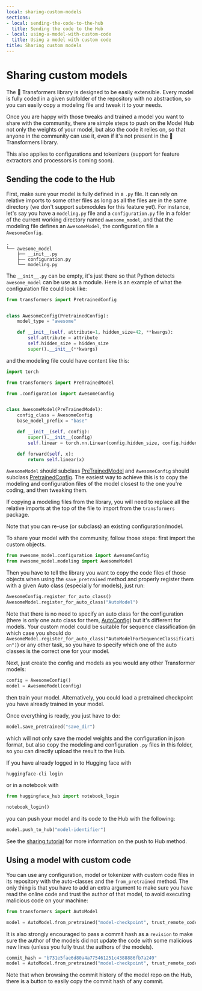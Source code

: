 ```yaml
---
local: sharing-custom-models
sections:
- local: sending-the-code-to-the-hub
  title: Sending the code to the Hub
- local: using-a-model-with-custom-code
  title: Using a model with custom code
title: Sharing custom models
---
```

<script>
</script>
<!--Copyright 2020 The HuggingFace Team. All rights reserved.

Licensed under the Apache License, Version 2.0 (the "License"); you may not use this file except in compliance with
the License. You may obtain a copy of the License at

http://www.apache.org/licenses/LICENSE-2.0

Unless required by applicable law or agreed to in writing, software distributed under the License is distributed on
an "AS IS" BASIS, WITHOUT WARRANTIES OR CONDITIONS OF ANY KIND, either express or implied. See the License for the
specific language governing permissions and limitations under the License.
-->

<h1 id="sharing-custom-models">Sharing custom models</h1>

The 🤗 Transformers library is designed to be easily extensible. Every model is fully coded in a given subfolder
of the repository with no abstraction, so you can easily copy a modeling file and tweak it to your needs.

Once you are happy with those tweaks and trained a model you want to share with the community, there are simple steps
to push on the Model Hub not only the weights of your model, but also the code it relies on, so that anyone in the
community can use it, even if it's not present in the 🤗 Transformers library.

This also applies to configurations and tokenizers (support for feature extractors and processors is coming soon).

<h2 id="sending-the-code-to-the-hub">Sending the code to the Hub</h2>

First, make sure your model is fully defined in a `.py` file. It can rely on relative imports to some other files as
long as all the files are in the same directory (we don't support submodules for this feature yet). For instance,
let's say you have a `modeling.py` file and a `configuration.py` file in a folder of the current working directory
named `awesome_model`, and that the modeling file defines an `AwesomeModel`, the configuration file a `AwesomeConfig`.

```
.
└── awesome_model
    ├── __init__.py
    ├── configuration.py
    └── modeling.py
```

The `__init__.py` can be empty, it's just there so that Python detects `awesome_model` can be use as a module.
Here is an example of what the configuration file could look like:

```py
from transformers import PretrainedConfig


class AwesomeConfig(PretrainedConfig):
    model_type = "awesome"

    def __init__(self, attribute=1, hidden_size=42, **kwargs):
        self.attribute = attribute
        self.hidden_size = hidden_size
        super().__init__(**kwargs)
```

and the modeling file could have content like this:

```py
import torch

from transformers import PreTrainedModel

from .configuration import AwesomeConfig


class AwesomeModel(PreTrainedModel):
    config_class = AwesomeConfig
    base_model_prefix = "base"

    def __init__(self, config):
        super().__init__(config)
        self.linear = torch.nn.Linear(config.hidden_size, config.hidden_size)

    def forward(self, x):
        return self.linear(x)
```

`AwesomeModel` should subclass [PreTrainedModel](/docs/transformers/pr_15175/en/main_classes/model#transformers.PreTrainedModel) and `AwesomeConfig` should subclass [PretrainedConfig](/docs/transformers/pr_15175/en/main_classes/configuration#transformers.PretrainedConfig). The
easiest way to achieve this is to copy the modeling and configuration files of the model closest to the one you're
coding, and then tweaking them.

<Tip warning=&amp;lcub;true}>

If copying a modeling files from the library, you will need to replace all the relative imports at the top of the file
to import from the `transformers` package.

</Tip>

Note that you can re-use (or subclass) an existing configuration/model.

To share your model with the community, follow those steps: first import the custom objects.

```py
from awesome_model.configuration import AwesomeConfig
from awesome_model.modeling import AwesomeModel
```

Then you have to tell the library you want to copy the code files of those objects when using the `save_pretrained`
method and properly register them with a given Auto class (especially for models), just run:

```py
AwesomeConfig.register_for_auto_class()
AwesomeModel.register_for_auto_class("AutoModel")
```

Note that there is no need to specify an auto class for the configuration (there is only one auto class for them,
[AutoConfig](/docs/transformers/pr_15175/en/model_doc/auto#transformers.AutoConfig)) but it's different for models. Your custom model could be suitable for sequence classification (in
which case you should do `AwesomeModel.register_for_auto_class("AutoModelForSequenceClassification")`) or any other
task, so you have to specify which one of the auto classes is the correct one for your model.

Next, just create the config and models as you would any other Transformer models:

```py
config = AwesomeConfig()
model = AwesomeModel(config)
```

then train your model. Alternatively, you could load a pretrained checkpoint you have already trained in your model.

Once everything is ready, you just have to do:

```py
model.save_pretrained("save_dir")
```

which will not only save the model weights and the configuration in json format, but also copy the modeling and
configuration `.py` files in this folder, so you can directly upload the result to the Hub.

If you have already logged in to Hugging face with

```bash
huggingface-cli login
```

or in a notebook with

```py
from huggingface_hub import notebook_login

notebook_login()
```

you can push your model and its code to the Hub with the following:

```py
model.push_to_hub("model-identifier")
``` 

See the [sharing tutorial](model_sharing) for more information on the push to Hub method.

<h2 id="using-a-model-with-custom-code">Using a model with custom code</h2>

You can use any configuration, model or tokenizer with custom code files in its repository with the auto-classes and
the `from_pretrained` method. The only thing is that you have to add an extra argument to make sure you have read the
online code and trust the author of that model, to avoid executing malicious code on your machine:

```py
from transformers import AutoModel

model = AutoModel.from_pretrained("model-checkpoint", trust_remote_code=True)
```

It is also strongly encouraged to pass a commit hash as a `revision` to make sure the author of the models did not
update the code with some malicious new lines (unless you fully trust the authors of the models).

```py
commit_hash = "b731e5fae6d80a4a775461251c4388886fb7a249"
model = AutoModel.from_pretrained("model-checkpoint", trust_remote_code=True, revision=commit_hash)
```

Note that when browsing the commit history of the model repo on the Hub, there is a button to easily copy the commit
hash of any commit.
